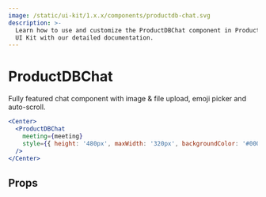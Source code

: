 ```yaml
---
image: /static/ui-kit/1.x.x/components/productdb-chat.svg
description: >-
  Learn how to use and customize the ProductDBChat component in ProductDB's React Native
  UI Kit with our detailed documentation.
---
```


# ProductDBChat

Fully featured chat component with image & file upload, emoji picker and
auto-scroll.

```jsx
<Center>
  <ProductDBChat
    meeting={meeting}
    style={{ height: '480px', maxWidth: '320px', backgroundColor: '#000' }}
  />
</Center>
```

## Props

<PropsTable of="productdb-chat" />

<head>
  <title>React Native UI Kit ProductDBChat</title>
</head>
